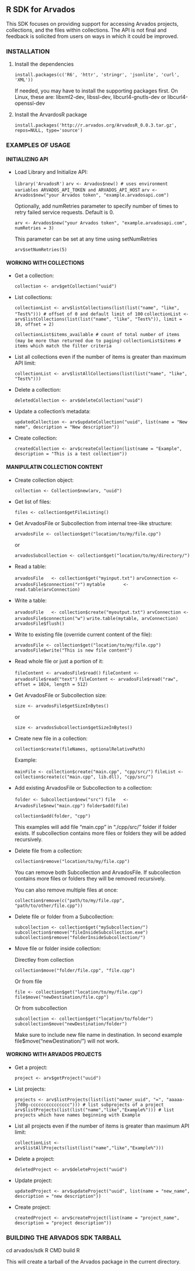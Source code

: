 ## R SDK for Arvados

This SDK focuses on providing support for accessing Arvados projects, collections, and the files within collections.
The API is not final and feedback is solicited from users on ways in which it could be improved.

### INSTALLATION

1. Install the dependencies

    `install.packages(c('R6', 'httr', 'stringr', 'jsonlite', 'curl', 'XML'))`

    If needed, you may have to install the supporting packages first.
    On Linux, these are: libxml2-dev, libssl-dev, libcurl4-gnutls-dev or libcurl4-openssl-dev


2. Install the ArvardosR package

    `install.packages('http://r.arvados.org/ArvadosR_0.0.3.tar.gz', repos=NULL, type='source')`

### EXAMPLES OF USAGE

#### INITIALIZING API

* Load Library and Initialize API:

    `library('ArvadosR')`
    `arv <- Arvados$new() # uses environment variables ARVADOS_API_TOKEN and ARVADOS_API_HOST`
    `arv <- Arvados$new("your Arvados token", "example.arvadosapi.com")`

    Optionally, add numRetries parameter to specify number of times to retry failed service requests.
    Default is 0.

    `arv <- Arvados$new("your Arvados token", "example.arvadosapi.com", numRetries = 3)`

    This parameter can be set at any time using setNumRetries

    `arv$setNumRetries(5)`


#### WORKING WITH COLLECTIONS

* Get a collection:

    `collection <- arv$getCollection("uuid")`

* List collections:

    `collectionList <- arv$listCollections(list(list("name", "like", "Test%"))) # offset of 0 and default limit of 100`
    `collectionList <- arv$listCollections(list(list("name", "like", "Test%")), limit = 10, offset = 2)`

    `collectionList$items_available # count of total number of items (may be more than returned due to paging)`
    `collectionList$items # items which match the filter criteria`

* List all collections even if the number of items is greater than maximum API limit:

    `collectionList <- arv$listAllCollections(list(list("name", "like", "Test%")))`

* Delete a collection:

    `deletedCollection <- arv$deleteCollection("uuid")`

* Update a collection's metadata:

    `updatedCollection <- arv$updateCollection("uuid", list(name = "New name", description = "New description"))`

* Create collection:

    `createdCollection <- arv$createCollection(list(name = "Example", description = "This is a test collection"))`


#### MANIPULATIN COLLECTION CONTENT

* Create collection object:

    `collection <- Collection$new(arv, "uuid")`

* Get list of files:

    `files <- collection$getFileListing()`

* Get ArvadosFile or Subcollection from internal tree-like structure:

    `arvadosFile <- collection$get("location/to/my/file.cpp")`

    or

    `arvadosSubcollection <- collection$get("location/to/my/directory/")`

* Read a table:

    `arvadosFile   <- collection$get("myinput.txt")`
    `arvConnection <- arvadosFile$connection("r")`
    `mytable       <- read.table(arvConnection)`

* Write a table:

    `arvadosFile   <- collection$create("myoutput.txt")`
    `arvConnection <- arvadosFile$connection("w")`
    `write.table(mytable, arvConnection)`
    `arvadosFile$flush()`

* Write to existing file (override current content of the file):

    `arvadosFile <- collection$get("location/to/my/file.cpp")`
    `arvadosFile$write("This is new file content")`

* Read whole file or just a portion of it:

    `fileContent <- arvadosFile$read()`
    `fileContent <- arvadosFile$read("text")`
    `fileContent <- arvadosFile$read("raw", offset = 1024, length = 512)`

* Get ArvadosFile or Subcollection size:

    `size <- arvadosFile$getSizeInBytes()`

    or

    `size <- arvadosSubcollection$getSizeInBytes()`

* Create new file in a collection:

    `collection$create(fileNames, optionalRelativePath)`

    Example:

    `mainFile <- collection$create("main.cpp", "cpp/src/")`
    `fileList <- collection$create(c("main.cpp", lib.dll), "cpp/src/")`

* Add existing ArvadosFile or Subcollection to a collection:

    `folder <- Subcollection$new("src")`
    `file   <- ArvadosFile$new("main.cpp")`
    `folder$add(file)`

    `collection$add(folder, "cpp")`

    This examples will add file "main.cpp" in "./cpp/src/" folder if folder exists.
    If subcollection contains more files or folders they will be added recursively.

* Delete file from a collection:

    `collection$remove("location/to/my/file.cpp")`

    You can remove both Subcollection and ArvadosFile.
    If subcollection contains more files or folders they will be removed recursively.

    You can also remove multiple files at once:

    `collection$remove(c("path/to/my/file.cpp", "path/to/other/file.cpp"))`

* Delete file or folder from a Subcollection:

    `subcollection <- collection$get("mySubcollection/")`
    `subcollection$remove("fileInsideSubcollection.exe")`
    `subcollection$remove("folderInsideSubcollection/")`

* Move file or folder inside collection:

    Directley from collection

    `collection$move("folder/file.cpp", "file.cpp")`

    Or from file

    `file <- collection$get("location/to/my/file.cpp")`
    `file$move("newDestination/file.cpp")`

    Or from subcollection

    `subcollection <- collection$get("location/to/folder")`
    `subcollection$move("newDestination/folder")`

    Make sure to include new file name in destination.
    In second example file$move("newDestination/") will not work.

#### WORKING WITH ARVADOS PROJECTS

* Get a project:

    `project <- arv$getProject("uuid")`

* List projects:

    `projects <- arv$listProjects(list(list("owner_uuid", "=", "aaaaa-j7d0g-ccccccccccccccc"))) # list subprojects of a project`
    `arv$listProjects(list(list("name","like","Example%"))) # list projects which have names beginning with Example`

* List all projects even if the number of items is greater than maximum API limit:

    `collectionList <- arv$listAllProjects(list(list("name","like","Example%")))`

* Delete a project:

    `deletedProject <- arv$deleteProject("uuid")`

* Update project:

    `updatedProject <- arv$updateProject("uuid", list(name = "new_name", description = "new description"))`

* Create project:

    `createdProject <- arv$createProject(list(name = "project_name", description = "project description"))`

### BUILDING THE ARVADOS SDK TARBALL

cd arvados/sdk
R CMD build R

This will create a tarball of the Arvados package in the current directory.
